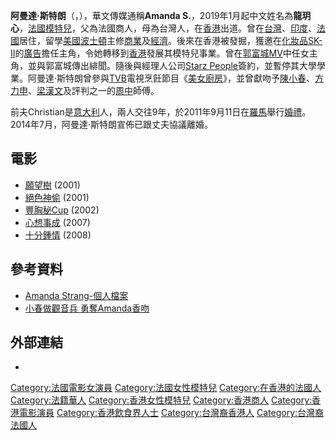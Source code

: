 {{no footnotes|time=2018-07-01T00:49:59+00:00}}
{{infobox person
| name = 阿曼達·斯特朗<br><small>Amanda Strang
| image = File:Lisa S. Celina Ma and Amanda Strang (cropped).jpg
| image_size = 230px
| alt = 
| caption = 
| birth_date = {{birth date and age|1980|01|21}}
| birth_place = {{FRA}}
| nationality = {{ROC}}<br>{{FRA}}
| occupation = 演员、模特儿、甜品師傅
| language = [[法語|法語]]、[[英語|英語]]、[[粵語|粵語]]、[[中華民國國語|國語]]
| spouse = {{marriage|Christian Cappelli|2011|2014|reason=divorced}}
| height = {{height|m=1.70}}
| weight = {{weight|kg=48}}
}}

'''阿曼達·斯特朗'''（{{lang|fr|Amanda Alix Strang}}，{{bd|1980年|1月21日|catIdx=Strang, Amanda}}），華文傳媒通稱'''Amanda S.'''，2019年1月起中文姓名為'''龍玥心'''，[[法國|法國]][[模特兒|模特兒]]，父為法國商人，母為台灣人，在[[香港|香港]]出道。曾在[[台灣|台灣]]、[[印度|印度]]、[[法國|法國]]居住，留學[[美國|美國]][[波士頓|波士頓]]主修[[商業|商業]]及[[經濟|經濟]]。後來在香港被發掘，獲邀在[[化妝品|化妝品]][[SK-II|SK-II]]的[[廣告|廣告]]擔任主角，令她轉移到[[香港|香港]]發展其模特兒事業。曾在[[郭富城|郭富城]][[MV|MV]]中任女主角，並與郭富城傳出緋聞。隨後與經理人公司[[Starz_People|Starz People]]簽約，並暫停其大學學業。阿曼達·斯特朗曾參與[[TVB|TVB]]電視烹飪節目《[[美女廚房|美女廚房]]》，並曾獻吻予[[陳小春|陳小春]]、[[方力申|方力申]]、[[梁漢文|梁漢文]]及評判之一的[[周中|周中]]師傅。

前夫Christian是[[意大利|意大利]]人，兩人交往9年，於2011年9月11日在[[羅馬|羅馬]]舉行[[婚禮|婚禮]]。2014年7月，阿曼達·斯特朗宣佈已跟丈夫協議離婚。

== 電影 ==
*[[願望樹|願望樹]] (2001)     
*[[絕色神偷|絕色神偷]] (2001)     
*[[豐胸秘Cup|豐胸秘Cup]] (2002)     
*[[心想事成|心想事成]] (2007)     
*[[十分鍾情|十分鍾情]] (2008) 

== 參考資料 ==
{{reflist}}
*[http://www.it.com.cn/f/hotweb/058/4/153594.htm Amanda Strang-個人檔案] {{Wayback|url=http://www.it.com.cn/f/hotweb/058/4/153594.htm |date=20160730193852 }}
*[https://web.archive.org/web/20061208174109/http://www.singpao.com/20060726/gossip/860187.html 小春做觀音兵 勇奪Amanda香吻]

== 外部連結 ==
*{{instagram|amandastrang_}}

{{HK-enter-bio-stub}}
{{DEFAULTSORT:Strang, Amanda}}
[[Category:法國電影女演員|Category:法國電影女演員]]
[[Category:法國女性模特兒|Category:法國女性模特兒]]
[[Category:在香港的法國人|Category:在香港的法國人]]
[[Category:法籍華人|Category:法籍華人]]
[[Category:香港女性模特兒|Category:香港女性模特兒]]
[[Category:香港商人|Category:香港商人]]
[[Category:香港電影演員|Category:香港電影演員]]
[[Category:香港飲食界人士|Category:香港飲食界人士]]
[[Category:台灣裔香港人|Category:台灣裔香港人]]
[[Category:台灣裔法國人|Category:台灣裔法國人]]